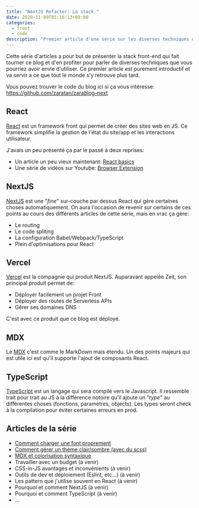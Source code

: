 ```yaml
---
title: "NextJS Refactor: La stack."
date: 2020-11-09T05:16:13+09:00
categories:
  - front
  - code
description: "Premier article d'une série sur les diverses techniques qui font tourner ce blog."
---
```


Cette série d'articles a pour but de présenter la stack front-end qui fait tourner ce blog et d'en profiter pour parler de diverses techniques que vous pourriez avoir envie d'utiliser.
Ce premier article est purement introductif et va servir a ce que tout le monde s'y retrouve plus tard.

Vous pouvez trouver le code du blog ici si ça vous intéresse: https://github.com/zaratan/zarablog-next

## React

[React](https://fr.reactjs.org) est un framework front qui permet de créer des sites web en JS. Ce framework simplifie la gestion de l'état du site/app et les interactions utilisateur.

J'avais un peu présenté ça par le passé à deux reprises:

- Un article un peu vieux maintenant: [React basics](./react-basics)
- Une série de vidéos sur Youtube: [Browser Extension](https://www.youtube.com/playlist?list=PLT4YMsBCL8tI2gWds-o__SlwxLmty8fXL)

## NextJS

[NextJS](https://nextjs.org) est une "_fine_" sur-couche par dessus React qui gère certaines choses automatiquement.
On aura l'occasion de revenir sur certains de ces points au cours des différents articles de cette série, mais en vrac ça gère:

- Le routing
- Le code spliting
- La configuration Babel/Webpack/TypeScript
- Plein d'optimisations pour React

## Vercel

[Vercel](http://vercel.com) est la compagnie qui produit NextJS.
Auparavant appelée Zeit, son principal produit permet de:

- Déployer facilement un projet Front
- Déployer des routes de Serverless APIs
- Gérer ses domaines DNS

C'est avec ce produit que ce blog est déployé.

## MDX

Le [MDX](https://mdxjs.com) c'est comme le MarkDown mais étendu. Un des points majeurs qui est utile ici est qu'il supporte l'ajout de composants React.

## TypeScript

[TypeScript](https://www.typescriptlang.org) est un langage qui sera compilé vers le Javascript.
Il ressemble trait pour trait au JS à la différence notoire qu'il ajoute un "_type_" au différentes choses (fonctions, paramètres, objects).
Les types seront check à la compilation pour éviter certaines erreurs en prod.

## Articles de la série

- [Comment charger une font proprement](./next-refactor-font)
- [Comment gérer un thème clair/sombre (avec du scss)](./next-refactor-theme-scss)
- [MDX et colorisation syntaxique](./next-refactor-MDX)
- Travailler avec un budget (à venir)
- CSS-in-JS avantages et inconvénients (à venir)
- Outils de dev et déploiement (Eslint, etc…) (à venir)
- Les pattern que j'utilise souvent en React (à venir)
- Pourquoi et comment NextJS (à venir)
- Pourquoi et comment TypeScript (à venir)
- …
